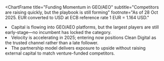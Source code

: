 
<ChartFrame
  title="Funding Momentum in GEO/AEO"
  subtitle="Competitors are raising quickly, but the playbook is still forming"
  footnote="As of 28 Oct 2025. EUR converted to USD at ECB reference rate 1 EUR = 1.164 USD."
>
  <FundingMomentumChart />
</ChartFrame>

<SlideBody className="max-w-4xl">
  <BulletList className="space-y-4">
    <li>Capital is flowing into GEO/AEO platforms, but the largest players are still early-stage—no incumbent has locked the category.</li>
    <li>Velocity is accelerating in 2025; entering now positions Clean Digital as the trusted channel rather than a late follower.</li>
    <li>The partnership model delivers exposure to upside without raising external capital to match venture-funded competitors.</li>
  </BulletList>
</SlideBody>
